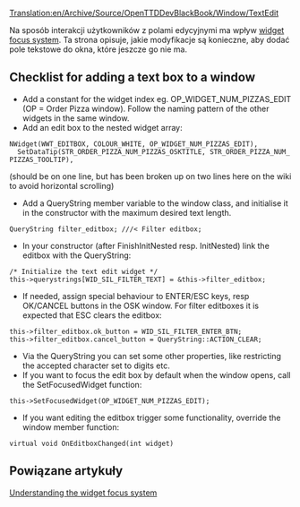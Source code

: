 [[Translation:en/Archive/Source/OpenTTDDevBlackBook/Window/TextEdit]]
 
<!--{{DevDoc}}-->{{pl/Development/Rozwój}}


Na sposób interakcji użytkowników z polami edycyjnymi ma wpływ [[pl/Archive/Source/OpenTTDDevBlackBook/Window/WidgetFocus|widget focus system]]. Ta strona opisuje, jakie modyfikacje są konieczne, aby dodać pole tekstowe do okna, które jeszcze go nie ma. 

== Checklist for adding a text box to a window ==

* Add a constant for the widget index eg. OP_WIDGET_NUM_PIZZAS_EDIT (OP = Order Pizza window). Follow the naming pattern of the other widgets in the same window.
* Add an edit box to the nested widget array:
 NWidget(WWT_EDITBOX, COLOUR_WHITE, OP_WIDGET_NUM_PIZZAS_EDIT), 
   SetDataTip(STR_ORDER_PIZZA_NUM_PIZZAS_OSKTITLE, STR_ORDER_PIZZA_NUM_PIZZAS_TOOLTIP),
(should be on one line, but has been broken up on two lines here on the wiki to avoid horizontal scrolling)
* Add a QueryString member variable to the window class, and initialise it in the constructor with the maximum desired text length.
 QueryString filter_editbox; ///< Filter editbox;
* In your constructor (after FinishInitNested resp. InitNested) link the editbox with the QueryString:
 /* Initialize the text edit widget */
 this->querystrings[WID_SIL_FILTER_TEXT] = &this->filter_editbox;
* If needed, assign special behaviour to ENTER/ESC keys, resp OK/CANCEL buttons in the OSK window. For filter editboxes it is expected that ESC clears the editbox:
 this->filter_editbox.ok_button = WID_SIL_FILTER_ENTER_BTN;
 this->filter_editbox.cancel_button = QueryString::ACTION_CLEAR;
* Via the QueryString you can set some other properties, like restricting the accepted character set to digits etc.
* If you want to focus the edit box by default when the window opens, call the SetFocusedWidget function:
 this->SetFocusedWidget(OP_WIDGET_NUM_PIZZAS_EDIT);
* If you want editing the editbox trigger some functionality, override the window member function:
 virtual void OnEditboxChanged(int widget)

== Powiązane artykuły ==

[[en/Archive/Source/OpenTTDDevBlackBook/Window/WidgetFocus|Understanding the widget focus system]]